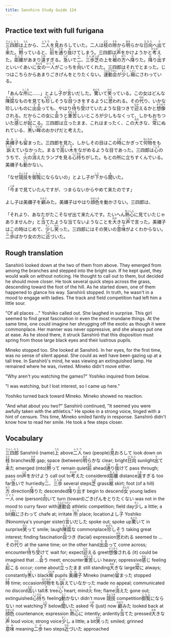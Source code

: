 ```yaml
---
title: Sanshiro Study Guide 124
---
```


## Practice text with full furigana

<p>
<ruby><rb>三四郎</rb><rt>さんしろう</rt></ruby>は<ruby><rb>上</rb><rt>うえ</rt></ruby>から、<ruby><rb>二人</rb><rt>ふたり</rt></ruby>を<ruby><rb>見</rb><rt>み</rt></ruby>おろしていた。二人は<ruby><rb>枝</rb><rt>えだ</rt></ruby>の<ruby><rb>隙</rb><rt>すき</rt></ruby>から<ruby><rb>明</rb><rt>あき</rt></ruby>らかな<ruby><rb>日向</rb><rt>ひなた</rt></ruby>へ<ruby><rb>出</rb><rt>で</rt></ruby>て<ruby><rb>来</rb><rt>き</rt></ruby>た。<ruby><rb>黙</rb><rt>だま</rt></ruby>っていると、<ruby><rb>前</rb><rt>まえ</rt></ruby>を<ruby><rb>通</rb><rt>とお</rt></ruby>り<ruby><rb>抜</rb><rt>ぬ</rt></ruby>けてしまう。三四郎は<ruby><rb>声</rb><rt>こえ</rt></ruby>をかけようかと<ruby><rb>考</rb><rt>かんが</rt></ruby>えた。<ruby><rb>距離</rb><rt>きょり</rt></ruby>があまり<ruby><rb>遠</rb><rt>とお</rt></ruby>すぎる。<ruby><rb>急</rb><rt>いそ</rt></ruby>いで<ruby><rb>二</rb><rt>に</rt></ruby>、<ruby><rb>三歩</rb><rt>さんぽ</rt></ruby><ruby><rb>芝</rb><rt>しば</rt></ruby>の上を<ruby><rb>裾</rb><rt>すそ</rt></ruby>の<ruby><rb>方</rb><rt>ほう</rt></ruby>へ<ruby><rb>降</rb><rt>お</rt></ruby>りた。<ruby><rb>降</rb><rt>お</rt></ruby>り<ruby><rb>出</rb><rt>だ</rt></ruby>すといいぐあいに<ruby><rb>女</rb><rt>おんな</rt></ruby>の<ruby><rb>一人</rb><rt>ひとり</rt></ruby>がこっちを<ruby><rb>向</rb><rt>む</rt></ruby>いてくれた。三四郎はそれでとまった。じつはこちらからあまりごきげんをとりたくない。<ruby><rb>運動会</rb><rt>うんどうかい</rt></ruby>が<ruby><rb>少</rb><rt>すこ</rt></ruby>し<ruby><rb>癪</rb><rt>しゃく</rt></ruby>にさわっている。
</p>

<p>
「あんな<ruby><rb>所</rb><rt>ところ</rt></ruby>に……」とよし<ruby><rb>子</rb><rt>こ</rt></ruby>が<ruby><rb>言</rb><rt>い</rt></ruby>いだした。<ruby><rb>驚</rb><rt>おどろ</rt></ruby>いて<ruby><rb>笑</rb><rt>わら</rt></ruby>っている。この女はどんな<ruby><rb>陳腐</rb><rt>ちんぷ</rt></ruby>なものを見ても<ruby><rb>珍</rb><rt>めずら</rt></ruby>しそうな<ruby><rb>目</rb><rt>め</rt></ruby>つきをするように<ruby><rb>思</rb><rt>おも</rt></ruby>われる。その<ruby><rb>代</rb><rt>かわ</rt></ruby>り、いかな珍しいものに<ruby><rb>出会</rb><rt>であ</rt></ruby>っても、やはり<ruby><rb>待</rb><rt>ま</rt></ruby>ち<ruby><rb>受</rb><rt>う</rt></ruby>けていたような目つきで<ruby><rb>迎</rb><rt>むか</rt></ruby>えるかと<ruby><rb>想像</rb><rt>そうぞう</rt></ruby>される。だからこの女に<ruby><rb>会</rb><rt>あ</rt></ruby>うと<ruby><rb>重苦</rb><rt>おもくる</rt></ruby>しいところが少しもなくって、しかもおちついた<ruby><rb>感</rb><rt>かん</rt></ruby>じが<ruby><rb>起</rb><rt>お</rt></ruby>こる。三四郎は<ruby><rb>立</rb><rt>た</rt></ruby>ったまま、これはまったく、この<ruby><rb>大</rb><rt>おお</rt></ruby>きな、<ruby><rb>常</rb><rt>つね</rt></ruby>にぬれている、<ruby><rb>黒</rb><rt>くろ</rt></ruby>い<ruby><rb>眸</rb><rt>ひとみ</rt></ruby>のおかげだと考えた。
</p>

<p>
<ruby><rb>美禰子</rb><rt>みねこ</rt></ruby>も<ruby><rb>留</rb><rt>と</rt></ruby>まった。三四郎を見た。しかしその目はこの<ruby><rb>時</rb><rt>とき</rt></ruby>にかぎって<ruby><rb>何物</rb><rt>なにもの</rt></ruby>をも<ruby><rb>訴</rb><rt>うった</rt></ruby>えていなかった。まるで<ruby><rb>高</rb><rt>たか</rt></ruby>い<ruby><rb>木</rb><rt>き</rt></ruby>をながめるような目であった。三四郎は<ruby><rb>心</rb><rt>こころ</rt></ruby>のうちで、<ruby><rb>火</rb><rt>ひ</rt></ruby>の<ruby><rb>消</rb><rt>き</rt></ruby>えたランプを見る<ruby><rb>心持</rb><rt>こころも</rt></ruby>ちがした。もとの所に立ちすくんでいる。美禰子も<ruby><rb>動</rb><rt>うご</rt></ruby>かない。
</p>

<p>
「なぜ<ruby><rb>競技</rb><rt>きょうぎ</rt></ruby>を<ruby><rb>御覧</rb><rt>ごらん</rt></ruby>にならないの」とよし子が<ruby><rb>下</rb><rt>した</rt></ruby>から<ruby><rb>聞</rb><rt>き</rt></ruby>いた。
</p>

<p>
「<ruby><rb>今</rb><rt>いま</rt></ruby>まで見ていたんですが、つまらないからやめて来たのです」
</p>

<p>
よし子は美禰子を<ruby><rb>顧</rb><rt>かえり</rt></ruby>みた。美禰子はやはり<ruby><rb>顔色</rb><rt>かおいろ</rt></ruby>を動かさない。三四郎は、
</p>

<p>
「それより、あなたがたこそなぜ出て来たんです。たいへん<ruby><rb>熱心</rb><rt>ねっしん</rt></ruby>に見ていたじゃありませんか」と<ruby><rb>当</rb><rt>あ</rt></ruby>てたような当てないようなことを<ruby><rb>大</rb><rt>おお</rt></ruby>きな<ruby><rb>声</rb><rt>こえ</rt></ruby>で言った。美禰子はこの時はじめて、<ruby><rb>少</rb><rt>すこ</rt></ruby>し<ruby><rb>笑</rb><rt>わら</rt></ruby>った。三四郎にはその笑いの<ruby><rb>意味</rb><rt>いみ</rt></ruby>がよくわからない。<ruby><rb>二歩</rb><rt>にほ</rt></ruby>ばかり女の方に<ruby><rb>近</rb><rt>ちか</rt></ruby>づいた。
</p>


## Rough translation

Sanshirō looked down at the two of them from above. They emerged from among the branches and stepped into the bright sun. If he kept quiet, they would walk on without noticing. He thought to call out to them, but decided he should move closer. He took several quick steps across the grass, descending toward the foot of the hill. As he started down, one of them happened to glance his way. Sanshirō stopped. In truth, he wasn't in a mood to engage with ladies. The track and field competition had left him a little sour.

"Of all places ..." Yoshiko called out. She laughed in surprise. This girl seemed to find great fascination in even the most mundane things. At the same time, one could imagine her shrugging off the exotic as though it were commonplace. Her manner was never oppressive, and she always put one at ease. As he stood there, it struck Sanshirō that this disposition must spring from those large black eyes and their lustrous pupils.

Mineko stopped too. She looked at Sanshirō. In her eyes, for the first time, was no sense of silent appeal. She could as well have been gazing up at a tall tree. In Sanshirō's mind, he was viewing an extinguished lamp. He remained where he was, riveted. Mineko didn't move either.  

"Why aren't you watching the games?" Yoshiko inquired from below.

"I was watching, but I lost interest, so I came up here."

Yoshiko turned back toward Mineko. Mineko showed no reaction.

"And what about you two?" Sanshirō continued, "It seemed you were awfully taken with the athletics." He spoke in a strong voice, tinged with a hint of censure. This time, Mineko smiled faintly in response. Sanshirō didn't know how to read her smile. He took a few steps closer.    


## Vocabulary

<p>
<span class="vocabstudy"><ruby><rb>三四郎</rb><rt>さんしろう</rt></ruby>&nbsp;Sanshirō (name)</span><span class="vocabstudy"><ruby><rb>上</rb><rt>うえ</rt></ruby>&nbsp;above</span><span class="vocabstudy"><ruby><rb>二人</rb><rt>ふたり</rt></ruby>&nbsp;two (people)</span><span class="vocabstudy"><ruby><rb>見</rb><rt>み</rt></ruby>おろして&nbsp;look down on</span><span class="vocabstudy"><ruby><rb>枝</rb><rt>えだ</rt></ruby>&nbsp;branches</span><span class="vocabstudy"><ruby><rb>隙</rb><rt>すき</rt></ruby>&nbsp;gap; space (between)</span><span class="vocabstudy"><ruby><rb>明</rb><rt>あき</rt></ruby>らかな&nbsp;clear; bright</span><span class="vocabstudy"><ruby><rb>日向</rb><rt>ひなた</rt></ruby>&nbsp;sunlight</span><span class="vocabstudy"><ruby><rb>出</rb><rt>で</rt></ruby>て<ruby><rb>来</rb><rt>き</rt></ruby>た&nbsp;emerged (into)</span><span class="vocabstudy"><ruby><rb>黙</rb><rt>だま</rt></ruby>って&nbsp;remain quiet</span><span class="vocabstudy"><ruby><rb>前</rb><rt>まえ</rt></ruby>&nbsp;ahead</span><span class="vocabstudy"><ruby><rb>通</rb><rt>とお</rt></ruby>り<ruby><rb>抜</rb><rt>ぬ</rt></ruby>けて&nbsp;pass through; pass on</span><span class="vocabstudy"><ruby><rb>声</rb><rt>こえ</rt></ruby>をかけよう&nbsp;call out to</span><span class="vocabstudy"><ruby><rb>考</rb><rt>かんが</rt></ruby>えた&nbsp;considered</span><span class="vocabstudy"><ruby><rb>距離</rb><rt>きょり</rt></ruby>&nbsp;distance</span><span class="vocabstudy"><ruby><rb>遠</rb><rt>とお</rt></ruby>すぎる&nbsp;too far</span><span class="vocabstudy"><ruby><rb>急</rb><rt>いそ</rt></ruby>いで&nbsp;hurriedly</span><span class="vocabstudy"><ruby><rb>二</rb><rt>に</rt></ruby>、<ruby><rb>三歩</rb><rt>さんぽ</rt></ruby>&nbsp;several steps</span><span class="vocabstudy"><ruby><rb>芝</rb><rt>しば</rt></ruby>&nbsp;grass</span><span class="vocabstudy"><ruby><rb>裾</rb><rt>すそ</rt></ruby>&nbsp;skirt; foot (of a hill)</span><span class="vocabstudy"><ruby><rb>方</rb><rt>ほう</rt></ruby>&nbsp;direction</span><span class="vocabstudy"><ruby><rb>降</rb><rt>お</rt></ruby>りた&nbsp;descended</span><span class="vocabstudy"><ruby><rb>降</rb><rt>お</rt></ruby>り<ruby><rb>出</rb><rt>だ</rt></ruby>す&nbsp;begin to descend</span><span class="vocabstudy"><ruby><rb>女</rb><rt>おんな</rt></ruby>&nbsp;young ladies</span><span class="vocabstudy"><ruby><rb>一人</rb><rt>ひとり</rt></ruby>&nbsp;one (person)</span><span class="vocabstudy"><ruby><rb>向</rb><rt>む</rt></ruby>いて&nbsp;turn (toward)</span><span class="vocabstudy">ごきげんをとりたくない&nbsp;was not in the mood to curry favor with</span><span class="vocabstudy"><ruby><rb>運動会</rb><rt>うんどうかい</rt></ruby>&nbsp;athletic competition; field day</span><span class="vocabstudy"><ruby><rb>少</rb><rt>すこ</rt></ruby>し&nbsp;a little; a bit</span><span class="vocabstudy"><ruby><rb>癪</rb><rt>しゃく</rt></ruby>にさわって&nbsp;chafe at; irritate</span>
<span class="vocabstudy"><ruby><rb>所</rb><rt>ところ</rt></ruby>&nbsp;place; location</span><span class="vocabstudy">よし<ruby><rb>子</rb><rt>こ</rt></ruby>&nbsp;Yoshiko (Nonomiya's younger sister)</span><span class="vocabstudy"><ruby><rb>言</rb><rt>い</rt></ruby>いだした&nbsp;spoke out; spoke up</span><span class="vocabstudy"><ruby><rb>驚</rb><rt>おどろ</rt></ruby>いて&nbsp;in surprise</span><span class="vocabstudy"><ruby><rb>笑</rb><rt>わら</rt></ruby>って&nbsp;smile; laugh</span><span class="vocabstudy"><ruby><rb>陳腐</rb><rt>ちんぷ</rt></ruby>な&nbsp;commonplace</span><span class="vocabstudy"><ruby><rb>珍</rb><rt>めずら</rt></ruby>しそう&nbsp;taking great interest; finding fascination</span><span class="vocabstudy"><ruby><rb>目</rb><rt>め</rt></ruby>つき&nbsp;(facial) expression</span><span class="vocabstudy"><ruby><rb>思</rb><rt>おも</rt></ruby>われる&nbsp;seemed to ...</span><span class="vocabstudy">その<ruby><rb>代</rb><rt>かわ</rt></ruby>り&nbsp;at the same time; on the other hand</span><span class="vocabstudy"><ruby><rb>出会</rb><rt>であ</rt></ruby>って&nbsp;come across; encounter</span><span class="vocabstudy"><ruby><rb>待</rb><rt>ま</rt></ruby>ち<ruby><rb>受</rb><rt>う</rt></ruby>けて&nbsp;wait for; expect</span><span class="vocabstudy"><ruby><rb>迎</rb><rt>むか</rt></ruby>える&nbsp;greet</span><span class="vocabstudy"><ruby><rb>想像</rb><rt>そうぞう</rt></ruby>される&nbsp;(it) could be imagined that ...</span><span class="vocabstudy"><ruby><rb>会</rb><rt>あ</rt></ruby>う&nbsp;meet; encounter</span><span class="vocabstudy"><ruby><rb>重苦</rb><rt>おもくる</rt></ruby>しい&nbsp;heavy; oppressive</span><span class="vocabstudy"><ruby><rb>感</rb><rt>かん</rt></ruby>じ&nbsp;feeling</span><span class="vocabstudy"><ruby><rb>起</rb><rt>お</rt></ruby>こる&nbsp;occur; come about</span><span class="vocabstudy"><ruby><rb>立</rb><rt>た</rt></ruby>ったまま&nbsp;still standing</span><span class="vocabstudy"><ruby><rb>大</rb><rt>おお</rt></ruby>きな&nbsp;large</span><span class="vocabstudy"><ruby><rb>常</rb><rt>つね</rt></ruby>に&nbsp;always; constantly</span><span class="vocabstudy"><ruby><rb>黒</rb><rt>くろ</rt></ruby>い&nbsp;black</span><span class="vocabstudy"><ruby><rb>眸</rb><rt>ひとみ</rt></ruby>&nbsp;pupils</span>
<span class="vocabstudy"><ruby><rb>美禰子</rb><rt>みねこ</rt></ruby>&nbsp;Mineko (name)</span><span class="vocabstudy"><ruby><rb>留</rb><rt>と</rt></ruby>まった&nbsp;stopped</span><span class="vocabstudy"><ruby><rb>時</rb><rt>とき</rt></ruby>&nbsp;time; occasion</span><span class="vocabstudy"><ruby><rb>何物</rb><rt>なにもの</rt></ruby>をも<ruby><rb>訴</rb><rt>うった</rt></ruby>えていなかった&nbsp;made no appeal; communicated no discord</span><span class="vocabstudy"><ruby><rb>高</rb><rt>たか</rt></ruby>い&nbsp;tall</span><span class="vocabstudy"><ruby><rb>木</rb><rt>き</rt></ruby>&nbsp;tree</span><span class="vocabstudy"><ruby><rb>心</rb><rt>こころ</rt></ruby>&nbsp;heart; mind</span><span class="vocabstudy"><ruby><rb>火</rb><rt>ひ</rt></ruby>&nbsp;fire; flame</span><span class="vocabstudy"><ruby><rb>消</rb><rt>き</rt></ruby>えた&nbsp;gone out; extinguished</span><span class="vocabstudy"><ruby><rb>心持</rb><rt>こころも</rt></ruby>ち&nbsp;feeling</span><span class="vocabstudy"><ruby><rb>動</rb><rt>うご</rt></ruby>かない&nbsp;didn't move</span>
<span class="vocabstudy"><ruby><rb>競技</rb><rt>きょうぎ</rt></ruby>&nbsp;competition</span><span class="vocabstudy"><ruby><rb>御覧</rb><rt>ごらん</rt></ruby>にならない&nbsp;not watching</span><span class="vocabstudy"><ruby><rb>下</rb><rt>した</rt></ruby>&nbsp;below</span><span class="vocabstudy"><ruby><rb>聞</rb><rt>き</rt></ruby>いた&nbsp;asked</span>
<span class="vocabstudy"><ruby><rb>今</rb><rt>いま</rt></ruby>&nbsp;(just) now</span>
<span class="vocabstudy"><ruby><rb>顧</rb><rt>かえり</rt></ruby>みた&nbsp;looked back at</span><span class="vocabstudy"><ruby><rb>顔色</rb><rt>かおいろ</rt></ruby>&nbsp;countenance; expression</span>
<span class="vocabstudy"><ruby><rb>熱心</rb><rt>ねっしん</rt></ruby>に&nbsp;intently; ardently</span><span class="vocabstudy"><ruby><rb>当</rb><rt>あ</rt></ruby>てた&nbsp;pressed</span><span class="vocabstudy"><ruby><rb>大</rb><rt>おお</rt></ruby>きな<ruby><rb>声</rb><rt>こえ</rt></ruby>&nbsp;loud voice; strong voice</span><span class="vocabstudy"><ruby><rb>少</rb><rt>すこ</rt></ruby>し&nbsp;a little; a bit</span><span class="vocabstudy"><ruby><rb>笑</rb><rt>わら</rt></ruby>った&nbsp;smiled; grinned</span><span class="vocabstudy"><ruby><rb>意味</rb><rt>いみ</rt></ruby>&nbsp;meaning</span><span class="vocabstudy"><ruby><rb>二歩</rb><rt>にほ</rt></ruby>&nbsp;two steps</span><span class="vocabstudy"><ruby><rb>近</rb><rt>ちか</rt></ruby>づいた&nbsp;approached</span>
</p>
